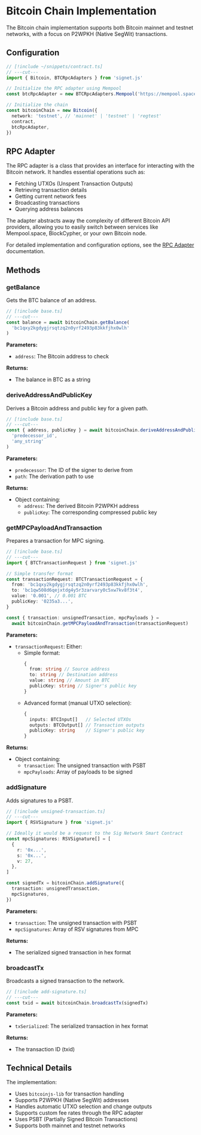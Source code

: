 # Bitcoin Chain Implementation

The Bitcoin chain implementation supports both Bitcoin mainnet and testnet networks, with a focus on P2WPKH (Native SegWit) transactions.

## Configuration

```ts twoslash filename="base.ts"
// [!include ~/snippets/contract.ts]
// ---cut---
import { Bitcoin, BTCRpcAdapters } from 'signet.js'

// Initialize the RPC adapter using Mempool
const btcRpcAdapter = new BTCRpcAdapters.Mempool('https://mempool.space/api')

// Initialize the chain
const bitcoinChain = new Bitcoin({
  network: 'testnet', // 'mainnet' | 'testnet' | 'regtest'
  contract,
  btcRpcAdapter,
})
```

## RPC Adapter

The RPC adapter is a class that provides an interface for interacting with the Bitcoin network. It handles essential operations such as:

- Fetching UTXOs (Unspent Transaction Outputs)
- Retrieving transaction details
- Getting current network fees
- Broadcasting transactions
- Querying address balances

The adapter abstracts away the complexity of different Bitcoin API providers, allowing you to easily switch between services like Mempool.space, BlockCypher, or your own Bitcoin node.

For detailed implementation and configuration options, see the [RPC Adapter](./btc-rpc-adapter) documentation.

## Methods

### getBalance

Gets the BTC balance of an address.

```ts twoslash
// [!include base.ts]
// ---cut---
const balance = await bitcoinChain.getBalance(
  'bc1qxy2kgdygjrsqtzq2n0yrf2493p83kkfjhx0wlh'
)
```

**Parameters:**

- `address`: The Bitcoin address to check

**Returns:**

- The balance in BTC as a string

### deriveAddressAndPublicKey

Derives a Bitcoin address and public key for a given path.

```ts twoslash
// [!include base.ts]
// ---cut---
const { address, publicKey } = await bitcoinChain.deriveAddressAndPublicKey(
  'predecessor_id',
  'any_string'
)
```

**Parameters:**

- `predecessor`: The ID of the signer to derive from
- `path`: The derivation path to use

**Returns:**

- Object containing:
  - `address`: The derived Bitcoin P2WPKH address
  - `publicKey`: The corresponding compressed public key

### getMPCPayloadAndTransaction

Prepares a transaction for MPC signing.

```ts twoslash filename="unsigned-transaction.ts"
// [!include base.ts]
// ---cut---
import { BTCTransactionRequest } from 'signet.js'

// Simple transfer format
const transactionRequest: BTCTransactionRequest = {
  from: 'bc1qxy2kgdygjrsqtzq2n0yrf2493p83kkfjhx0wlh',
  to: 'bc1qw508d6qejxtdg4y5r3zarvary0c5xw7kv8f3t4',
  value: '0.001', // 0.001 BTC
  publicKey: '0235a3...',
}

const { transaction: unsignedTransaction, mpcPayloads } =
  await bitcoinChain.getMPCPayloadAndTransaction(transactionRequest)
```

**Parameters:**

- `transactionRequest`: Either:
  - Simple format:
    ```ts
    {
      from: string // Source address
      to: string // Destination address
      value: string // Amount in BTC
      publicKey: string // Signer's public key
    }
    ```
  - Advanced format (manual UTXO selection):
    ```ts
    {
      inputs: BTCInput[]   // Selected UTXOs
      outputs: BTCOutput[] // Transaction outputs
      publicKey: string    // Signer's public key
    }
    ```

**Returns:**

- Object containing:
  - `transaction`: The unsigned transaction with PSBT
  - `mpcPayloads`: Array of payloads to be signed

### addSignature

Adds signatures to a PSBT.

```ts twoslash filename="add-signature.ts"
// [!include unsigned-transaction.ts]
// ---cut---
import { RSVSignature } from 'signet.js'

// Ideally it would be a request to the Sig Network Smart Contract
const mpcSignatures: RSVSignature[] = [
  {
    r: '0x...',
    s: '0x...',
    v: 27,
  },
]

const signedTx = bitcoinChain.addSignature({
  transaction: unsignedTransaction,
  mpcSignatures,
})
```

**Parameters:**

- `transaction`: The unsigned transaction with PSBT
- `mpcSignatures`: Array of RSV signatures from MPC

**Returns:**

- The serialized signed transaction in hex format

### broadcastTx

Broadcasts a signed transaction to the network.

```ts twoslash filename="broadcast-tx.ts"
// [!include add-signature.ts]
// ---cut---
const txid = await bitcoinChain.broadcastTx(signedTx)
```

**Parameters:**

- `txSerialized`: The serialized transaction in hex format

**Returns:**

- The transaction ID (txid)

## Technical Details

The implementation:

- Uses `bitcoinjs-lib` for transaction handling
- Supports P2WPKH (Native SegWit) addresses
- Handles automatic UTXO selection and change outputs
- Supports custom fee rates through the RPC adapter
- Uses PSBT (Partially Signed Bitcoin Transactions)
- Supports both mainnet and testnet networks
